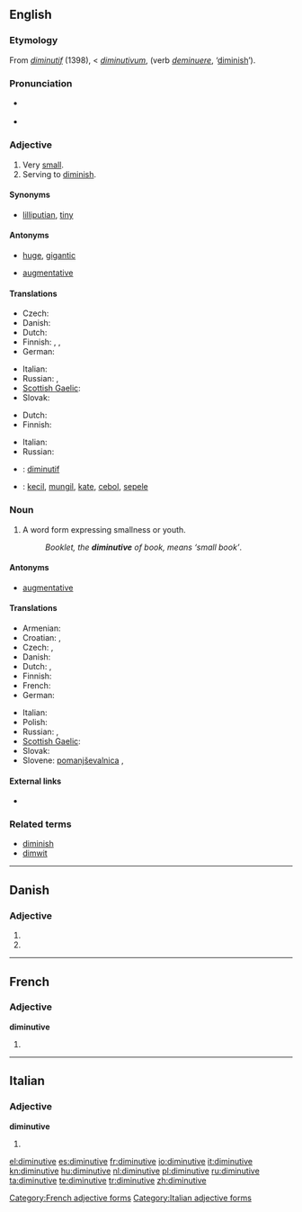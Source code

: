 {{was wotd|2009|April|8}}
==English==

===Etymology===
From {{etyl|fro}} ''[[diminutif]]'' (1398), < {{etyl|la}} ''[[diminutivum]]'', (verb ''[[deminuere]]'', ‘[[diminish]]’).

===Pronunciation===
* {{a|UK|US}} {{IPA|/dɪˈmɪn.jʊ.tɪv/|/dəˈmɪn.jə.tɪv/}}
* {{audio|en-us-diminutive.ogg|Audio (US)}}

===Adjective===
{{en-adj}}

# Very [[small]].
# Serving to [[diminish]].

====Synonyms====
* {{sense|very small}} [[lilliputian]], [[tiny]]

====Antonyms====
* {{sense|very small}} [[huge]], [[gigantic]]
* {{sense|serving to diminish}} [[augmentative]]

====Translations====
{{trans-top|very small}}
* Czech: {{t+|cs|drobný}}
* Danish: {{t-|da|diminutiv}}
* Dutch: {{t+|nl|klein}}
* Finnish: {{t-|fi|pikkuruinen}}, {{t+|fi|vähäinen}}, {{t-|fi|mitätön}}
* German: {{t+|de|winzig}}
{{trans-mid}}
* Italian: {{t+|it|minuscolo}}
* Russian: {{t+|ru|крохотный|sc=Cyrl}}, {{t+|ru|миниатюрный|sc=Cyrl}}
* [[Scottish Gaelic]]: {{t-|gd|meanbh|xs=Scottish Gaelic}}
* Slovak: {{t-|sk|drobný}}
{{trans-bottom}}

{{trans-top|serving to diminish}}
* Dutch: {{t|nl|verkleinend}}
* Finnish: {{t-|fi|pienentää|alt=pienentävä}}
{{trans-mid}}
* Italian: {{t+|it|diminutivo}}
* Russian: {{t+|ru|уменьшительный|sc=Cyrl}}
{{trans-bottom}}

{{checktrans-top}}
* {{ttbc|French}}: [[diminutif]]
* {{ttbc|Indonesian}}: [[kecil]], [[mungil]], [[kate]], [[cebol]], [[sepele]]
{{trans-mid}}
{{trans-bottom}}

===Noun===
{{en-noun}}

# {{grammar}} A word form expressing smallness or youth.
#: ''Booklet, the '''diminutive''' of book, means ‘small book’''.

====Antonyms====
* [[augmentative]]

====Translations====
{{trans-top|grammar: word form expressing smallness}}
* Armenian: {{t|hy|նվազական|tr=nvazakan|sc=Armn|xs=Armenian}}
* Croatian: {{t-|hr|deminutiv|m}}, {{t-|hr|umanjenica|f}}
* Czech: {{t-|cs|zdrobnělina|f}},  {{t-|cs|deminutivum|n}}
* Danish: {{t-|da|diminutiv|n}}
* Dutch: {{t+|nl|verkleinwoord|n}}, {{t|nl|diminutief|n}}
* Finnish: {{t+|fi|diminutiivi}}
* French: {{t+|fr|diminutif|m}}
* German: {{t+|de|Diminutiv|m}}
{{trans-mid}}
* Italian: {{t+|it|diminutivo|m}}
* Polish: {{t+|pl|zdrobnienie|n}}
* Russian: {{t|ru|диминутив|m|tr=diminutiv|sc=Cyrl}}, {{t|ru|уменьшительное слово|n|tr=umen'šitel'noe slovo|sc=Cyrl}}
* [[Scottish Gaelic]]: {{t-|gd|meanbhan|m|xs=Scottish Gaelic}}
* Slovak: {{t+|sk|zdrobnenina|f}}
* Slovene: [[pomanjševalnica]] {{f}},  {{t|sl|manjšalnica|f|alt=manjšálnica}}
{{trans-bottom}}

====External links====
* {{pedialite}}

===Related terms===
* [[diminish]]
* [[dimwit]]

----

==Danish==

===Adjective===
{{infl|da|adjective form}}

# {{form of|definite|diminutiv|lang=Danish}}
# {{form of|plural|diminutiv|lang=Danish}}

----

==French==

===Adjective===
'''diminutive''' {{f}}

# {{feminine of|[[diminutif]]}}

[[Category:French adjective forms]]

----

==Italian==

===Adjective===
'''diminutive''' {{f}}

# {{form of|feminine plural form|[[diminutivo]]}}

[[Category:Italian adjective forms]]

[[el:diminutive]]
[[es:diminutive]]
[[fr:diminutive]]
[[io:diminutive]]
[[it:diminutive]]
[[kn:diminutive]]
[[hu:diminutive]]
[[nl:diminutive]]
[[pl:diminutive]]
[[ru:diminutive]]
[[ta:diminutive]]
[[te:diminutive]]
[[tr:diminutive]]
[[zh:diminutive]]